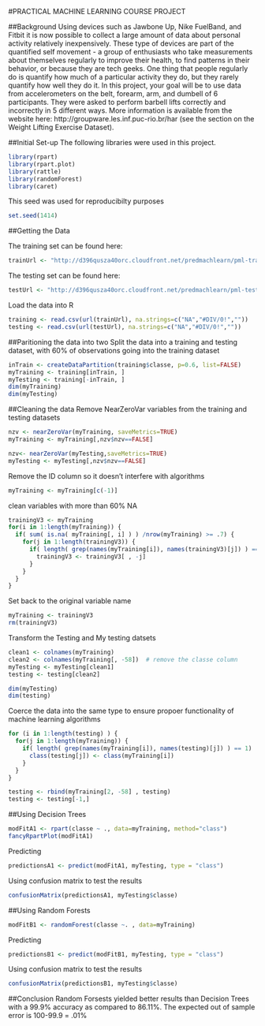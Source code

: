#PRACTICAL MACHINE LEARNING COURSE PROJECT

##Background
Using devices such as Jawbone Up, Nike FuelBand, and Fitbit it is now possible to collect a large amount of data about personal activity relatively inexpensively. These type of devices are part of the quantified self movement - a group of enthusiasts who take measurements about themselves regularly to improve their health, to find patterns in their behavior, or because they are tech geeks. One thing that people regularly do is quantify how much of a particular activity they do, but they rarely quantify how well they do it. In this project, your goal will be to use data from accelerometers on the belt, forearm, arm, and dumbell of 6 participants. They were asked to perform barbell lifts correctly and incorrectly in 5 different ways. More information is available from the website here: http://groupware.les.inf.puc-rio.br/har (see the section on the Weight Lifting Exercise Dataset).

##Initial Set-up
The following libraries were used in this project.
```r
library(rpart)
library(rpart.plot)
library(rattle)
library(randomForest)
library(caret)
```
This seed was used for reproducibilty purposes
```r
set.seed(1414)
```

##Getting the Data

The training set can be found here:
```r
trainUrl <- "http://d396qusza40orc.cloudfront.net/predmachlearn/pml-training.csv"
```
The testing set can be found here:
```r
testUrl <- "http://d396qusza40orc.cloudfront.net/predmachlearn/pml-testing.csv" 
```
Load the data into R
```r
training <- read.csv(url(trainUrl), na.strings=c("NA","#DIV/0!",""))
testing <- read.csv(url(testUrl), na.strings=c("NA","#DIV/0!",""))
```

##Paritioning the data into two
Split the data into a training and testing dataset, with 60% of observations going into the training dataset
```r
inTrain <- createDataPartition(training$classe, p=0.6, list=FALSE)
myTraining <- training[inTrain, ]
myTesting <- training[-inTrain, ]
dim(myTraining)
dim(myTesting)
```

##Cleaning the data
Remove NearZeroVar variables from the training and testing datasets
```r
nzv <- nearZeroVar(myTraining, saveMetrics=TRUE)
myTraining <- myTraining[,nzv$nzv==FALSE]

nzv<- nearZeroVar(myTesting,saveMetrics=TRUE)
myTesting <- myTesting[,nzv$nzv==FALSE]
```
Remove the ID column so it doesn't interfere with algorithms
```r
myTraining <- myTraining[c(-1)]
```

clean variables with more than 60% NA
```r
trainingV3 <- myTraining
for(i in 1:length(myTraining)) {
  if( sum( is.na( myTraining[, i] ) ) /nrow(myTraining) >= .7) {
    for(j in 1:length(trainingV3)) {
      if( length( grep(names(myTraining[i]), names(trainingV3)[j]) ) == 1)  {
        trainingV3 <- trainingV3[ , -j]
      }   
    } 
  }
}
```
Set back to the original variable name
```r
myTraining <- trainingV3
rm(trainingV3)
```
Transform the Testing and My testing datsets
```r
clean1 <- colnames(myTraining)
clean2 <- colnames(myTraining[, -58])  # remove the classe column
myTesting <- myTesting[clean1]         
testing <- testing[clean2]             

dim(myTesting)
dim(testing)
```
Coerce the data into the same type to ensure propoer functionality of machine learning algorithms
```r
for (i in 1:length(testing) ) {
  for(j in 1:length(myTraining)) {
    if( length( grep(names(myTraining[i]), names(testing)[j]) ) == 1)  {
      class(testing[j]) <- class(myTraining[i])
    }      
  }      
}

testing <- rbind(myTraining[2, -58] , testing)
testing <- testing[-1,]
```
##Using Decision Trees

```r
modFitA1 <- rpart(classe ~ ., data=myTraining, method="class")
fancyRpartPlot(modFitA1)
```
Predicting
```r
predictionsA1 <- predict(modFitA1, myTesting, type = "class")
```
Using confusion matrix to test the results
```r
confusionMatrix(predictionsA1, myTesting$classe)
```

##Using Random Forests
```r
modFitB1 <- randomForest(classe ~. , data=myTraining)
```
Predicting
```r
predictionsB1 <- predict(modFitB1, myTesting, type = "class")
```
Using confusion matrix to test the results
```r
confusionMatrix(predictionsB1, myTesting$classe)
```


##Conclusion
Random Forsests yielded better results than Decision Trees with a 99.9% accuracy as compared to 86.11%. The expected out of sample error is 100-99.9 = .01%
